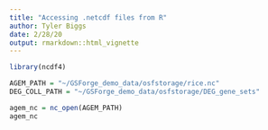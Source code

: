 ```yaml
---
title: "Accessing .netcdf files from R"
author: Tyler Biggs
date: 2/28/20
output: rmarkdown::html_vignette
---
```


```r
library(ncdf4)
```

```r
AGEM_PATH = "~/GSForge_demo_data/osfstorage/rice.nc"
DEG_COLL_PATH = "~/GSForge_demo_data/osfstorage/DEG_gene_sets"
```

```r
agem_nc = nc_open(AGEM_PATH)
agem_nc
```
